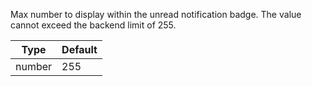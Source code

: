 Max number to display within the unread notification badge.
The value cannot exceed the backend limit of 255.

| Type   | Default |
| ------ | ------- |
| number | 255     |
